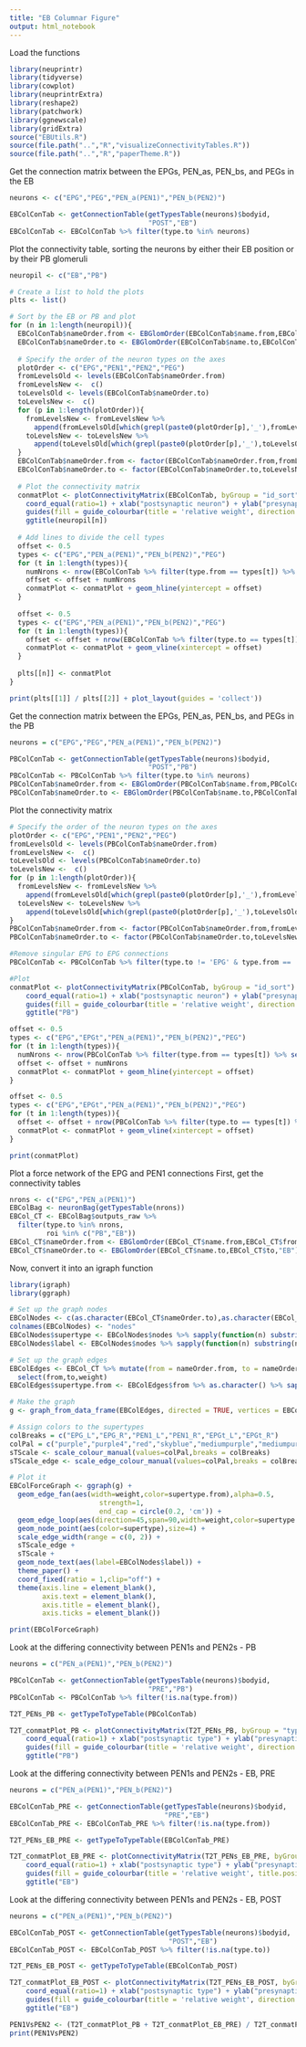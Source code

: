 ```yaml
---
title: "EB Columnar Figure"
output: html_notebook
---
```


Load the functions
```r
library(neuprintr)
library(tidyverse)
library(cowplot)
library(neuprintrExtra)
library(reshape2)
library(patchwork)
library(ggnewscale)
library(gridExtra)
source("EBUtils.R")
source(file.path("..","R","visualizeConnectivityTables.R"))
source(file.path("..","R","paperTheme.R"))
```


Get the connection matrix between the EPGs, PEN_as, PEN_bs, and PEGs in the EB
```r
neurons <- c("EPG","PEG","PEN_a(PEN1)","PEN_b(PEN2)")

EBColConTab <- getConnectionTable(getTypesTable(neurons)$bodyid,
                                  "POST","EB")
EBColConTab <- EBColConTab %>% filter(type.to %in% neurons)
```

Plot the connectivity table, sorting the neurons by either their EB position or by their PB glomeruli
```r
neuropil <- c("EB","PB")

# Create a list to hold the plots
plts <- list()

# Sort by the EB or PB and plot
for (n in 1:length(neuropil)){
  EBColConTab$nameOrder.from <- EBGlomOrder(EBColConTab$name.from,EBColConTab$from, neuropil[n])
  EBColConTab$nameOrder.to <- EBGlomOrder(EBColConTab$name.to,EBColConTab$to, neuropil[n])
  
  # Specify the order of the neuron types on the axes
  plotOrder <- c("EPG","PEN1","PEN2","PEG")
  fromLevelsOld <- levels(EBColConTab$nameOrder.from)
  fromLevelsNew <-  c()
  toLevelsOld <- levels(EBColConTab$nameOrder.to)
  toLevelsNew <-  c()
  for (p in 1:length(plotOrder)){
    fromLevelsNew <- fromLevelsNew %>%
      append(fromLevelsOld[which(grepl(paste0(plotOrder[p],'_'),fromLevelsOld))])
    toLevelsNew <- toLevelsNew %>%
      append(toLevelsOld[which(grepl(paste0(plotOrder[p],'_'),toLevelsOld))])
  }
  EBColConTab$nameOrder.from <- factor(EBColConTab$nameOrder.from,fromLevelsNew)
  EBColConTab$nameOrder.to <- factor(EBColConTab$nameOrder.to,toLevelsNew)
  
  # Plot the connectivity matrix
  conmatPlot <- plotConnectivityMatrix(EBColConTab, byGroup = "id_sort") + 
    coord_equal(ratio=1) + xlab("postsynaptic neuron") + ylab("presynaptic neuron") + theme_paper() + theme(axis.text.x = element_text(angle=90)) +
    guides(fill = guide_colourbar(title = 'relative weight', direction = 'horizontal', title.position = 'top', barheight = 0.5)) +
    ggtitle(neuropil[n])
  
  # Add lines to divide the cell types
  offset <- 0.5
  types <- c("EPG","PEN_a(PEN1)","PEN_b(PEN2)","PEG")
  for (t in 1:length(types)){
    numNrons <- nrow(EBColConTab %>% filter(type.from == types[t]) %>% select(nameOrder.from) %>% unique())
    offset <- offset + numNrons
    conmatPlot <- conmatPlot + geom_hline(yintercept = offset)
  }
  
  offset <- 0.5
  types <- c("EPG","PEN_a(PEN1)","PEN_b(PEN2)","PEG")
  for (t in 1:length(types)){
    offset <- offset + nrow(EBColConTab %>% filter(type.to == types[t]) %>% select(nameOrder.to) %>% unique())
    conmatPlot <- conmatPlot + geom_vline(xintercept = offset)
  }
  
  plts[[n]] <- conmatPlot
}
```
```r
print(plts[[1]] / plts[[2]] + plot_layout(guides = 'collect'))
```


Get the connection matrix between the EPGs, PEN_as, PEN_bs, and PEGs in the PB
```r
neurons = c("EPG","PEG","PEN_a(PEN1)","PEN_b(PEN2)")

PBColConTab <- getConnectionTable(getTypesTable(neurons)$bodyid,
                                  "POST","PB")
PBColConTab <- PBColConTab %>% filter(type.to %in% neurons)
PBColConTab$nameOrder.from <- EBGlomOrder(PBColConTab$name.from,PBColConTab$from,"PB")
PBColConTab$nameOrder.to <- EBGlomOrder(PBColConTab$name.to,PBColConTab$to,"PB")
```

Plot the connectivity matrix
```r
# Specify the order of the neuron types on the axes
plotOrder <- c("EPG","PEN1","PEN2","PEG")
fromLevelsOld <- levels(PBColConTab$nameOrder.from)
fromLevelsNew <-  c()
toLevelsOld <- levels(PBColConTab$nameOrder.to)
toLevelsNew <-  c()
for (p in 1:length(plotOrder)){
  fromLevelsNew <- fromLevelsNew %>%
    append(fromLevelsOld[which(grepl(paste0(plotOrder[p],'_'),fromLevelsOld))])
  toLevelsNew <- toLevelsNew %>%
    append(toLevelsOld[which(grepl(paste0(plotOrder[p],'_'),toLevelsOld))])
}
PBColConTab$nameOrder.from <- factor(PBColConTab$nameOrder.from,fromLevelsNew)
PBColConTab$nameOrder.to <- factor(PBColConTab$nameOrder.to,toLevelsNew)

#Remove singular EPG to EPG connections
PBColConTab <- PBColConTab %>% filter(type.to != 'EPG' & type.from == 'EPG')

#Plot
conmatPlot <- plotConnectivityMatrix(PBColConTab, byGroup = "id_sort") + 
    coord_equal(ratio=1) + xlab("postsynaptic neuron") + ylab("presynaptic neuron") + theme_paper() + theme(axis.text.x = element_text(angle=90)) +
    guides(fill = guide_colourbar(title = 'relative weight', direction = 'horizontal', title.position = 'top', barheight = 0.5)) +
    ggtitle("PB")

offset <- 0.5
types <- c("EPG","EPGt","PEN_a(PEN1)","PEN_b(PEN2)","PEG")
for (t in 1:length(types)){
  numNrons <- nrow(PBColConTab %>% filter(type.from == types[t]) %>% select(nameOrder.from) %>% unique())
  offset <- offset + numNrons
  conmatPlot <- conmatPlot + geom_hline(yintercept = offset)
}

offset <- 0.5
types <- c("EPG","EPGt","PEN_a(PEN1)","PEN_b(PEN2)","PEG")
for (t in 1:length(types)){
  offset <- offset + nrow(PBColConTab %>% filter(type.to == types[t]) %>% select(nameOrder.to) %>% unique())
  conmatPlot <- conmatPlot + geom_vline(xintercept = offset)
}

print(conmatPlot)
```


Plot a force network of the EPG and PEN1 connections
First, get the connectivity tables
```r
nrons <- c("EPG","PEN_a(PEN1)")
EBColBag <- neuronBag(getTypesTable(nrons))
EBCol_CT <- EBColBag$outputs_raw %>% 
  filter(type.to %in% nrons,
         roi %in% c("PB","EB"))
EBCol_CT$nameOrder.from <- EBGlomOrder(EBCol_CT$name.from,EBCol_CT$from,"EB")
EBCol_CT$nameOrder.to <- EBGlomOrder(EBCol_CT$name.to,EBCol_CT$to,"EB")
```

Now, convert it into an igraph function
```r
library(igraph)
library(ggraph)

# Set up the graph nodes
EBColNodes <- c(as.character(EBCol_CT$nameOrder.to),as.character(EBCol_CT$nameOrder.from)) %>% unique() %>% as.data.frame()
colnames(EBColNodes) <- "nodes"
EBColNodes$supertype <- EBColNodes$nodes %>% sapply(function(n) substring(n,1,gregexpr("_L|_R",n)[[1]][1]+1))
EBColNodes$label <- EBColNodes$nodes %>% sapply(function(n) substring(n,gregexpr("_L|_R",n)[[1]][1]+1,gregexpr("_L|_R",n)[[1]][1]+2))

# Set up the graph edges
EBColEdges <- EBCol_CT %>% mutate(from = nameOrder.from, to = nameOrder.to, weight = ROIweight) %>%
  select(from,to,weight)
EBColEdges$supertype.from <- EBColEdges$from %>% as.character() %>% sapply(function(n) substring(n,1,gregexpr("_L|_R",n)[[1]][1]+1))

# Make the graph
g <- graph_from_data_frame(EBColEdges, directed = TRUE, vertices = EBColNodes)

# Assign colors to the supertypes
colBreaks = c("EPG_L","EPG_R","PEN1_L","PEN1_R","EPGt_L","EPGt_R")
colPal = c("purple","purple4","red","skyblue","mediumpurple","mediumpurple4")
sTScale <- scale_colour_manual(values=colPal,breaks = colBreaks)
sTScale_edge <- scale_edge_colour_manual(values=colPal,breaks = colBreaks, guide = FALSE)

# Plot it
EBColForceGraph <- ggraph(g) +
  geom_edge_fan(aes(width=weight,color=supertype.from),alpha=0.5,
                      strength=1,
                      end_cap = circle(0.2, 'cm')) + 
  geom_edge_loop(aes(direction=45,span=90,width=weight,color=supertype.from,strength=1),alpha=0.5) +
  geom_node_point(aes(color=supertype),size=4) + 
  scale_edge_width(range = c(0, 2)) +
  sTScale_edge +
  sTScale +
  geom_node_text(aes(label=EBColNodes$label)) +
  theme_paper() +
  coord_fixed(ratio = 1,clip="off") + 
  theme(axis.line = element_blank(),
        axis.text = element_blank(),
        axis.title = element_blank(),
        axis.ticks = element_blank())

print(EBColForceGraph)
```


Look at the differing connectivity between PEN1s and PEN2s - PB
```r
neurons = c("PEN_a(PEN1)","PEN_b(PEN2)")

PBColConTab <- getConnectionTable(getTypesTable(neurons)$bodyid,
                                  "PRE","PB")
PBColConTab <- PBColConTab %>% filter(!is.na(type.from))

T2T_PENs_PB <- getTypeToTypeTable(PBColConTab)

T2T_conmatPlot_PB <- plotConnectivityMatrix(T2T_PENs_PB, byGroup = "type") + 
    coord_equal(ratio=1) + xlab("postsynaptic type") + ylab("presynaptic type") + theme_paper() + theme(axis.text.x = element_text(angle=90)) +
    guides(fill = guide_colourbar(title = 'relative weight', direction = 'horizontal', title.position = 'top', barheight = 0.5)) +
    ggtitle("PB")
```
Look at the differing connectivity between PEN1s and PEN2s - EB, PRE
```r
neurons = c("PEN_a(PEN1)","PEN_b(PEN2)")

EBColConTab_PRE <- getConnectionTable(getTypesTable(neurons)$bodyid,
                                      "PRE","EB")
EBColConTab_PRE <- EBColConTab_PRE %>% filter(!is.na(type.from))

T2T_PENs_EB_PRE <- getTypeToTypeTable(EBColConTab_PRE)

T2T_conmatPlot_EB_PRE <- plotConnectivityMatrix(T2T_PENs_EB_PRE, byGroup = "type") + 
    coord_equal(ratio=1) + xlab("postsynaptic type") + ylab("presynaptic type") + theme_paper() + theme(axis.text.x = element_text(angle=90)) +
    guides(fill = guide_colourbar(title = 'relative weight', title.position = 'left', title.theme = element_text(angle = 90), barwidth = 0.5, title.hjust = 0.5)) +
    ggtitle("EB")
```
Look at the differing connectivity between PEN1s and PEN2s - EB, POST
```r
neurons = c("PEN_a(PEN1)","PEN_b(PEN2)")

EBColConTab_POST <- getConnectionTable(getTypesTable(neurons)$bodyid,
                                       "POST","EB")
EBColConTab_POST <- EBColConTab_POST %>% filter(!is.na(type.to))

T2T_PENs_EB_POST <- getTypeToTypeTable(EBColConTab_POST)

T2T_conmatPlot_EB_POST <- plotConnectivityMatrix(T2T_PENs_EB_POST, byGroup = "type") + 
    coord_equal(ratio=1) + xlab("postsynaptic type") + ylab("presynaptic type") + theme_paper() + theme(axis.text.x = element_text(angle=90)) +
    guides(fill = guide_colourbar(title = 'relative weight', direction = 'horizontal', title.position = 'top', barheight = 0.5)) +
    ggtitle("EB")
```

```r
PEN1VsPEN2 <- (T2T_conmatPlot_PB + T2T_conmatPlot_EB_PRE) / T2T_conmatPlot_EB_POST
print(PEN1VsPEN2)
```